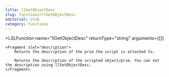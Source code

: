 ```yaml
---
title: llGetObjectDesc
slug: functions/llGetObjectDesc
editorial: stub
category: functions
---
```


<LSLFunction
	name="llGetObjectDesc"
	returnType="string"
	arguments={[]}
>
	<Fragment slot="description">
		Returns the description of the prim the script is attached to.
		
		Returns the description of the scripted object/prim. You can set the description using llSetObjectDesc.
	</Fragment>
</LSLFunction>
